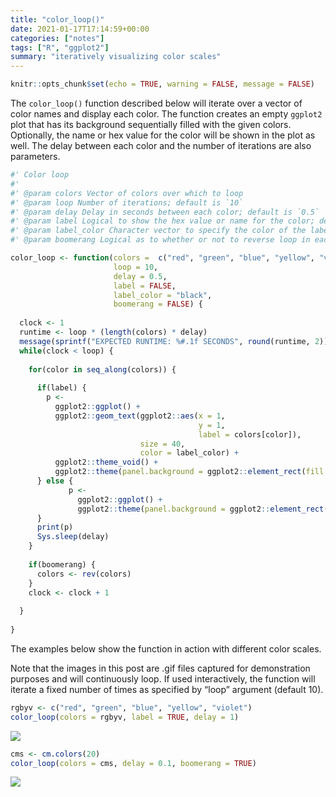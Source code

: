 ```yaml
---
title: "color_loop()"
date: 2021-01-17T17:14:59+00:00
categories: ["notes"]
tags: ["R", "ggplot2"]
summary: "iteratively visualizing color scales"
---
```


```r
knitr::opts_chunk$set(echo = TRUE, warning = FALSE, message = FALSE)
```

The `color_loop()` function described below will iterate over a vector of color names and display each color. The function creates an empty `ggplot2` plot that has its background sequentially filled with the given colors. Optionally, the name or hex value for the color will be shown in the plot as well. The delay between each color and the number of iterations are also parameters.

```r

#' Color loop
#'
#' @param colors Vector of colors over which to loop
#' @param loop Number of iterations; default is `10`
#' @param delay Delay in seconds between each color; default is `0.5`
#' @param label Logical to show the hex value or name for the color; default is `FALSE`
#' @param label_color Character vector to specify the color of the label text if applicable; default is `'black'`
#' @param boomerang Logical as to whether or not to reverse loop in each iteration; default is `FALSE`

color_loop <- function(colors =  c("red", "green", "blue", "yellow", "violet"),
                       loop = 10,
                       delay = 0.5,
                       label = FALSE,
                       label_color = "black",
                       boomerang = FALSE) {
  
  clock <- 1
  runtime <- loop * (length(colors) * delay)
  message(sprintf("EXPECTED RUNTIME: %#.1f SECONDS", round(runtime, 2)))
  while(clock < loop) {
    
    for(color in seq_along(colors)) {
      
      if(label) {
        p <-
          ggplot2::ggplot() +
          ggplot2::geom_text(ggplot2::aes(x = 1,
                                          y = 1,
                                          label = colors[color]),
                             size = 40,
                             color = label_color) +
          ggplot2::theme_void() +
          ggplot2::theme(panel.background = ggplot2::element_rect(fill = colors[color]))
      } else {
             p <-
               ggplot2::ggplot() +
               ggplot2::theme(panel.background = ggplot2::element_rect(fill = colors[color]))
      }
      print(p)
      Sys.sleep(delay)
    }
    
    if(boomerang) {
      colors <- rev(colors)
    }
    clock <- clock + 1
    
  }
  
}
```

The examples below show the function in action with different color scales. 

Note that the images in this post are .gif files captured for demonstration purposes and will continuously loop. If used interactively, the function will iterate a fixed number of times as specified by "loop" argument (default 10).

```r
rgbyv <- c("red", "green", "blue", "yellow", "violet")
color_loop(colors = rgbyv, label = TRUE, delay = 1)
```

![](/img/rgbyv.gif)

```r
cms <- cm.colors(20)
color_loop(colors = cms, delay = 0.1, boomerang = TRUE)
```

![](/img/cms.gif)